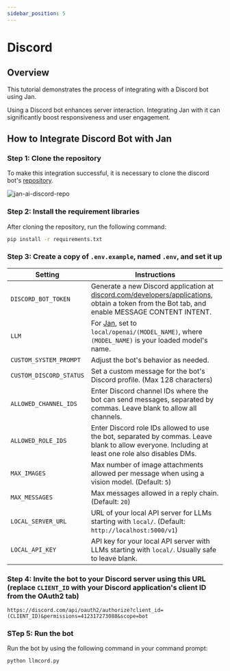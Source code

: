 ```yaml
---
sidebar_position: 5
---
```



# Discord

## Overview

This tutorial demonstrates the process of integrating with a Discord bot using Jan.

Using a Discord bot enhances server interaction. Integrating Jan with it can significantly boost responsiveness and user engagement.

## How to Integrate Discord Bot with Jan

### Step 1: Clone the repository

To make this integration successful, it is necessary to clone the discord bot's [repository](https://github.com/jakobdylanc/discord-llm-chatbot).

<div class="text--center"> 
    <img src={discord_repo} width={600} alt="jan-ai-discord-repo" />
</div>

### Step 2: Install the requirement libraries

After cloning the repository, run the following command:

```sh
pip install -r requirements.txt
```

### Step 3: Create a copy of `.env.example`, named `.env`, and set it up

| Setting | Instructions |
| ------- | ------------ |
| `DISCORD_BOT_TOKEN` | Generate a new Discord application at [discord.com/developers/applications](https://discord.com/developers/applications), obtain a token from the Bot tab, and enable MESSAGE CONTENT INTENT. |
| `LLM` | For [Jan](https://jan.ai/), set to `local/openai/(MODEL_NAME)`, where `(MODEL_NAME)` is your loaded model's name. |
| `CUSTOM_SYSTEM_PROMPT` | Adjust the bot's behavior as needed. |
| `CUSTOM_DISCORD_STATUS` | Set a custom message for the bot's Discord profile. (Max 128 characters) | 
| `ALLOWED_CHANNEL_IDS` | Enter Discord channel IDs where the bot can send messages, separated by commas. Leave blank to allow all channels. |
| `ALLOWED_ROLE_IDS` | Enter Discord role IDs allowed to use the bot, separated by commas. Leave blank to allow everyone. Including at least one role also disables DMs. |
| `MAX_IMAGES` | Max number of image attachments allowed per message when using a vision model. (Default: `5`) |
| `MAX_MESSAGES` | Max messages allowed in a reply chain. (Default: `20`) |
| `LOCAL_SERVER_URL` | URL of your local API server for LLMs starting with `local/`. (Default: `http://localhost:5000/v1`) |
| `LOCAL_API_KEY` | API key for your local API server with LLMs starting with `local/`. Usually safe to leave blank. |

### Step 4: Invite the bot to your Discord server using this URL (replace `CLIENT_ID` with your Discord application's client ID from the OAuth2 tab)

```
https://discord.com/api/oauth2/authorize?client_id=(CLIENT_ID)&permissions=412317273088&scope=bot
```

### STep 5: Run the bot

Run the bot by using the following command in your command prompt:

```sh
python llmcord.py
```